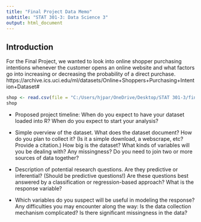 ```yaml
---
title: "Final Project Data Memo"
subtitle: "STAT 301-3: Data Science 3"
output: html_document
---
```


## Introduction 
For the Final Project, we wanted to look into online shopper purchasing intentions whenever the customer opens an online website and what factors go into increasing or decreasing the probability of a direct purchase.
https://archive.ics.uci.edu/ml/datasets/Online+Shoppers+Purchasing+Intention+Dataset#

```r
shop <- read.csv(file = "C:/Users/hjpar/OneDrive/Desktop/STAT 301-3/final-project-hejhej/data/unprocessed/online_shoppers_intention.csv")
shop
```



- Proposed project timeline: When do you expect to have your dataset loaded into R? When do you expect to start your analysis?

- Simple overview of the dataset. What does the dataset document? How do you plan to collect it? (Is it a simple download, a webscrape, etc? Provide a citation.) How big is the dataset? What kinds of variables will you be dealing with? Any missingness? Do you need to join two or more sources of data together?

- Description of potential research questions. Are they predictive or inferential? (Should be predictive questions!) Are these questions best answered by a classification or regression-based approach? What is the response variable? 

- Which variables do you suspect will be useful in modeling the response? Any difficulties you may encounter along the way: Is the data collection mechanism complicated? Is there significant missingness in the data?
